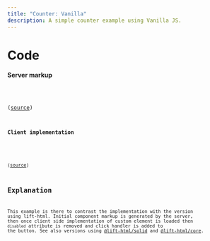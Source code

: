 ```yaml
---
title: "Counter: Vanilla"
description: A simple counter example using Vanilla JS.
---
```



<Counter />

# Code

#### Server markup



<Code code={CounterText} lang="astro" title='VanillaCounter.astro' />

([source](https://github.com/JLarky/lift-html/tree/main/docs/src/components/examples/vanilla-counter/VanillaCounter.astro))

#### Client implementation


<Code code={CounterTsText} lang="ts" title='vanilla-counter.ts' />

([source](https://github.com/JLarky/lift-html/tree/main/docs/src/components/examples/vanilla-counter/vanilla-counter.ts))

## Explanation

This example is there to contrast the implementation with the version using lift-html. Initial component markup is generated by the server, then once client side implementation of custom element is loaded then `disabled` attribute is removed and click handler is added to the button. See also versions using [@lift-html/solid](/examples/solid-counter/) and [@lift-html/core](/examples/core-counter/).
